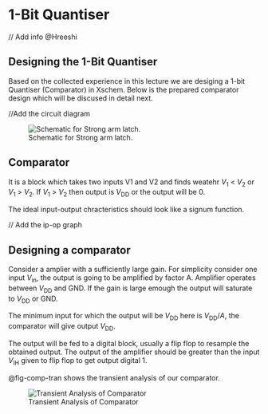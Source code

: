 # 1-Bit Quantiser
// Add info @Hreeshi

## Designing the 1-Bit Quantiser
Based on the collected experience in this lecture we are desiging a 1-bit Quantiser (Comparator) in Xschem. 
Below is the prepared comparator design which will be discused in detail next.

//Add the circuit diagram


![Schematic for Strong arm latch.](/figures/Comparator.svg){#fig-techsweep-nmos-tb}

## Comparator

It is a block which takes two inputs V1 and V2 and finds weatehr ${V_\mathrm{1}}$ < ${V_\mathrm{2}}$ or ${V_\mathrm{1}}$ > ${V_\mathrm{2}}$. If ${V_\mathrm{1}}$ > ${V_\mathrm{2}}$ then output is ${V_\mathrm{DD}}$ or the output will be 0.

The ideal input-output chracteristics should look like a signum function.

// Add the ip-op graph

## Designing a comparator

Consider a amplier with a sufficiently large gain. For simplicity consider one input ${V_\mathrm{in}}$, the output is going to be amplified by factor A. Amplifier operates between ${V_\mathrm{DD}}$ and GND. If the gain is large emough the output will saturate to ${V_\mathrm{DD}}$ or GND. 


The minimum input for which the output will be ${V_\mathrm{DD}}$ here is ${V_\mathrm{DD}}$/$A$, the comparator will give output ${V_\mathrm{DD}}$.

The output will be fed to a digital block, usually a flip flop to resample the obtained output. The output of the amplifier should be greater than the input ${V_\mathrm{IH}}$ given to flip flop to get output digital 1. 

@fig-comp-tran shows the transient analysis of our comparator.

![Transient Analysis of Comparator](figures/_fig_comp_tran.svg){#fig-comp-tran}

